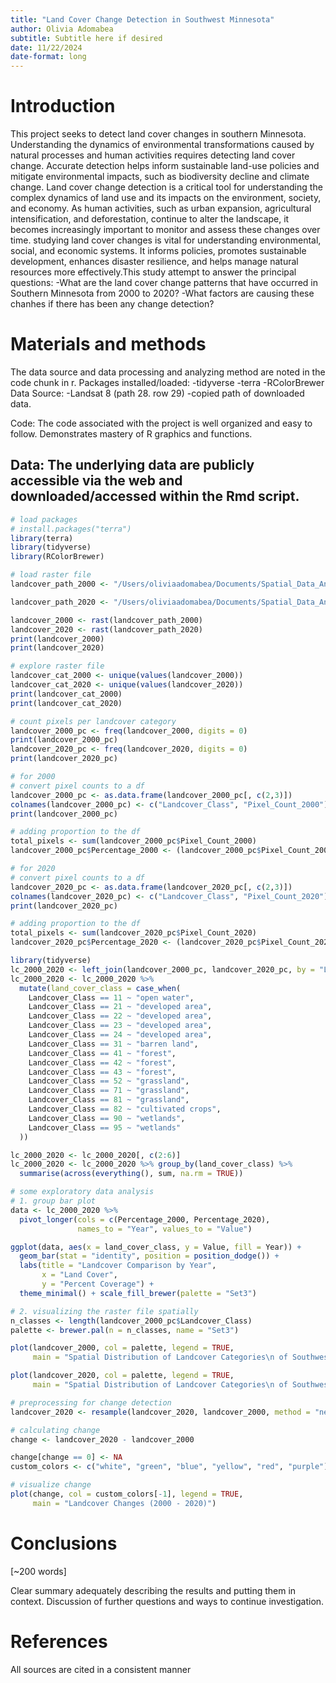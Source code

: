 ```yaml
---
title: "Land Cover Change Detection in Southwest Minnesota"
author: Olivia Adomabea
subtitle: Subtitle here if desired
date: 11/22/2024
date-format: long
---
```


# Introduction
This project seeks to detect land cover changes in southern Minnesota. 
Understanding the dynamics of environmental transformations caused by natural processes and human activities requires detecting land cover change. Accurate detection helps inform sustainable land-use policies and mitigate environmental impacts, such as biodiversity decline and climate change. Land cover change detection is a critical tool for understanding the complex dynamics of land use and its impacts on the environment, society, and economy. As human activities, such as urban expansion, agricultural intensification, and deforestation, continue to alter the landscape, it becomes increasingly important to monitor and assess these changes over time. studying land cover changes is vital for understanding environmental, social, and economic systems. It informs policies, promotes sustainable development, enhances disaster resilience, and helps manage natural resources more effectively.This study attempt to answer the principal questions:
-What are the land cover change patterns that have occurred in Southern Minnesota from 2000 to 2020?
-What factors are causing these chanhes if there has been any change detection?

# Materials and methods
The data source and data processing and analyzing method are noted in the code chunk in r. 
Packages installed/loaded:
-tidyverse
-terra
-RColorBrewer
Data Source:
-Landsat 8 (path 28. row 29)
-copied path of downloaded data.

Code: The code associated with the project is well organized and easy to follow. Demonstrates mastery of R graphics and functions.

Data: The underlying data are publicly accessible via the web and downloaded/accessed within the Rmd script. 
---

```r
# load packages
# install.packages("terra")
library(terra)
library(tidyverse)
library(RColorBrewer)
```

```r
# load raster file
landcover_path_2000 <- "/Users/oliviaadomabea/Documents/Spatial_Data_Analysis_Respo/case-studies-Oliviaado/Final Project/data/MNLC/landcover_2000.tif"

landcover_path_2020 <- "/Users/oliviaadomabea/Documents/Spatial_Data_Analysis_Respo/case-studies-Oliviaado/Final Project/data/MNLC/landcover_2020.tif"

landcover_2000 <- rast(landcover_path_2000)
landcover_2020 <- rast(landcover_path_2020)
print(landcover_2000)
print(landcover_2020)
```

```r
# explore raster file
landcover_cat_2000 <- unique(values(landcover_2000))
landcover_cat_2020 <- unique(values(landcover_2020))
print(landcover_cat_2000)
print(landcover_cat_2020)
```

```r
# count pixels per landcover category
landcover_2000_pc <- freq(landcover_2000, digits = 0)
print(landcover_2000_pc)
landcover_2020_pc <- freq(landcover_2020, digits = 0)
print(landcover_2020_pc)
```

```r
# for 2000
# convert pixel counts to a df
landcover_2000_pc <- as.data.frame(landcover_2000_pc[, c(2,3)])
colnames(landcover_2000_pc) <- c("Landcover_Class", "Pixel_Count_2000")
print(landcover_2000_pc)

# adding proportion to the df
total_pixels <- sum(landcover_2000_pc$Pixel_Count_2000)
landcover_2000_pc$Percentage_2000 <- (landcover_2000_pc$Pixel_Count_2000 / total_pixels) * 100
```

```r
# for 2020
# convert pixel counts to a df
landcover_2020_pc <- as.data.frame(landcover_2020_pc[, c(2,3)])
colnames(landcover_2020_pc) <- c("Landcover_Class", "Pixel_Count_2020")
print(landcover_2020_pc)

# adding proportion to the df
total_pixels <- sum(landcover_2020_pc$Pixel_Count_2020)
landcover_2020_pc$Percentage_2020 <- (landcover_2020_pc$Pixel_Count_2020 / total_pixels) * 100
```

```r
library(tidyverse)
lc_2000_2020 <- left_join(landcover_2000_pc, landcover_2020_pc, by = "Landcover_Class")
lc_2000_2020 <- lc_2000_2020 %>%
  mutate(land_cover_class = case_when(
    Landcover_Class == 11 ~ "open water",
    Landcover_Class == 21 ~ "developed area",
    Landcover_Class == 22 ~ "developed area",
    Landcover_Class == 23 ~ "developed area",
    Landcover_Class == 24 ~ "developed area",
    Landcover_Class == 31 ~ "barren land",
    Landcover_Class == 41 ~ "forest",
    Landcover_Class == 42 ~ "forest",
    Landcover_Class == 43 ~ "forest",
    Landcover_Class == 52 ~ "grassland",
    Landcover_Class == 71 ~ "grassland",
    Landcover_Class == 81 ~ "grassland",
    Landcover_Class == 82 ~ "cultivated crops",
    Landcover_Class == 90 ~ "wetlands",
    Landcover_Class == 95 ~ "wetlands"
  ))

lc_2000_2020 <- lc_2000_2020[, c(2:6)]
lc_2000_2020 <- lc_2000_2020 %>% group_by(land_cover_class) %>%
  summarise(across(everything(), sum, na.rm = TRUE))
```

```r
# some exploratory data analysis
# 1. group bar plot
data <- lc_2000_2020 %>% 
  pivot_longer(cols = c(Percentage_2000, Percentage_2020), 
               names_to = "Year", values_to = "Value")

ggplot(data, aes(x = land_cover_class, y = Value, fill = Year)) +
  geom_bar(stat = "identity", position = position_dodge()) +
  labs(title = "Landcover Comparison by Year",
       x = "Land Cover",
       y = "Percent Coverage") +
  theme_minimal() + scale_fill_brewer(palette = "Set3")
```

```r
# 2. visualizing the raster file spatially
n_classes <- length(landcover_2000_pc$Landcover_Class)
palette <- brewer.pal(n = n_classes, name = "Set3")

plot(landcover_2000, col = palette, legend = TRUE,
     main = "Spatial Distribution of Landcover Categories\n of Southwestern Minnesota in 2000")
```
```r
plot(landcover_2020, col = palette, legend = TRUE,
     main = "Spatial Distribution of Landcover Categories\n of Southwestern Minnesota in 2020")
```

```r
# preprocessing for change detection
landcover_2020 <- resample(landcover_2020, landcover_2000, method = "near")

# calculating change
change <- landcover_2020 - landcover_2000
```

```r
change[change == 0] <- NA
custom_colors <- c("white", "green", "blue", "yellow", "red", "purple")

# visualize change
plot(change, col = custom_colors[-1], legend = TRUE,
     main = "Landcover Changes (2000 - 2020)")
```
# Conclusions

\[\~200 words\]

Clear summary adequately describing the results and putting them in context. Discussion of further questions and ways to continue investigation.

# References

All sources are cited in a consistent manner
